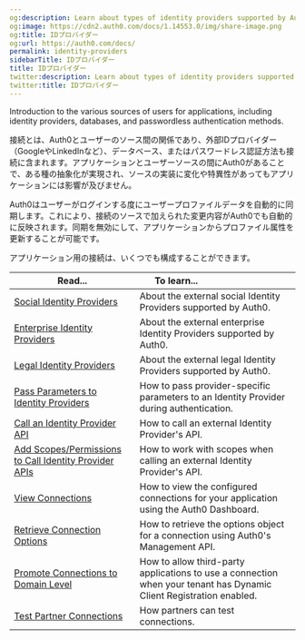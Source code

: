 ```yaml
---
og:description: Learn about types of identity providers supported by Auth0.
og:image: https://cdn2.auth0.com/docs/1.14553.0/img/share-image.png
og:title: IDプロバイダー
og:url: https://auth0.com/docs/
permalink: identity-providers
sidebarTitle: IDプロバイダー
title: IDプロバイダー
twitter:description: Learn about types of identity providers supported by Auth0.
twitter:title: IDプロバイダー
---
```


Introduction to the various sources of users for applications, including <Tooltip tip="Identity Provider (IdP): Service that stores and manages digital identities." cta="View Glossary" href="/docs/glossary?term=identity+providers">identity providers</Tooltip>, databases, and <Tooltip tip="Identity Provider (IdP): Service that stores and manages digital identities." cta="View Glossary" href="/docs/glossary?term=passwordless">passwordless</Tooltip> authentication methods.

接続とは、Auth0とユーザーのソース間の関係であり、外部IDプロバイダー（GoogleやLinkedInなど）、データベース、またはパスワードレス認証方法も接続に含まれます。アプリケーションとユーザーソースの間にAuth0があることで、ある種の抽象化が実現され、ソースの実装に変化や特異性があってもアプリケーションには影響が及びません。

Auth0はユーザーがログインする度にユーザープロファイルデータを自動的に同期します。これにより、接続のソースで加えられた変更内容がAuth0でも自動的に反映されます。同期を無効にして、アプリケーションからプロファイル属性を更新することが可能です。

アプリケーション用の接続は、いくつでも構成することができます。

<table class="table"><thead>
<tr>
<th><strong>Read...</strong></th>
<th><strong>To learn...</strong>                                </th>
</tr>
</thead>
<tbody>
<tr>
<td><a href="/docs/authenticate/identity-providers/social-identity-providers">Social Identity Providers</a></td>
<td>About the external social Identity Providers supported by Auth0.</td>
</tr>
<tr>
<td><a href="/docs/authenticate/identity-providers/enterprise-identity-providers">Enterprise Identity Providers</a></td>
<td>About the external enterprise Identity Providers supported by Auth0.</td>
</tr>
<tr>
<td><a href="/docs/authenticate/identity-providers/legal">Legal Identity Providers</a></td>
<td>About the external legal Identity Providers supported by Auth0.</td>
</tr>
<tr>
<td><a href="/docs/authenticate/identity-providers/pass-parameters-to-idps">Pass Parameters to Identity Providers</a></td>
<td>How to pass provider-specific parameters to an Identity Provider during authentication.</td>
</tr>
<tr>
<td><a href="/docs/authenticate/identity-providers/calling-an-external-idp-api">Call an Identity Provider API</a></td>
<td>How to call an external Identity Provider's API.</td>
</tr>
<tr>
<td><a href="/docs/authenticate/identity-providers/adding-scopes-for-an-external-idp">Add Scopes/Permissions to Call Identity Provider APIs</a></td>
<td>How to work with scopes when calling an external Identity Provider's API.</td>
</tr>
<tr>
<td><a href="/docs/authenticate/identity-providers/view-connections">View Connections</a></td>
<td>How to view the configured connections for your application using the Auth0 Dashboard.</td>
</tr>
<tr>
<td><a href="/docs/authenticate/identity-providers/retrieve-connection-options">Retrieve Connection Options</a></td>
<td>How to retrieve the options object for a connection using Auth0's Management API.</td>
</tr>
<tr>
<td><a href="/docs/authenticate/identity-providers/promote-connections-to-domain-level">Promote Connections to Domain Level</a></td>
<td>How to allow third-party applications to use a connection when your tenant has Dynamic Client Registration enabled.</td>
</tr>
<tr>
<td><a href="/docs/authenticate/identity-providers/test-connections">Test Partner Connections</a></td>
<td>How partners can test connections.</td>
</tr>
</tbody>
</table>